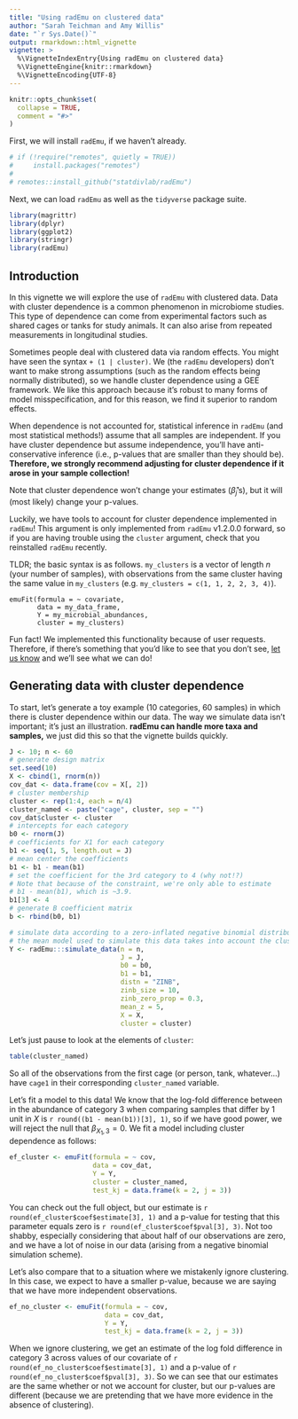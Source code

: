 ```yaml
---
title: "Using radEmu on clustered data"
author: "Sarah Teichman and Amy Willis"
date: "`r Sys.Date()`"
output: rmarkdown::html_vignette
vignette: >
  %\VignetteIndexEntry{Using radEmu on clustered data}
  %\VignetteEngine{knitr::rmarkdown}
  %\VignetteEncoding{UTF-8}
---
```


```r
knitr::opts_chunk$set(
  collapse = TRUE,
  comment = "#>"
)
```

First, we will install `radEmu`, if we haven't already. 

```r
# if (!require("remotes", quietly = TRUE))
#     install.packages("remotes")
# 
# remotes::install_github("statdivlab/radEmu")
```

Next, we can load `radEmu` as well as the `tidyverse` package suite. 

```r
library(magrittr)
library(dplyr)
library(ggplot2)
library(stringr)
library(radEmu)
```

## Introduction 

In this vignette we will explore the use of `radEmu` with clustered data. Data with cluster dependence is a common phenomenon in microbiome studies. This type of dependence can come from experimental factors such as shared cages or tanks for study animals. It can also arise from repeated measurements in longitudinal studies. 

Sometimes people deal with clustered data via random effects. You might have seen the syntax `+ (1 | cluster)`. We (the `radEmu` developers) don't want to make strong assumptions (such as the random effects being normally distributed), so we handle cluster dependence using a GEE framework. We like this approach because it's robust to many forms of model misspecification, and for this reason, we find it superior to random effects. 

When dependence is not accounted for, statistical inference in `radEmu` (and most statistical methods!) assume that all samples are independent. If you have cluster dependence but assume independence, you'll have anti-conservative inference (i.e., p-values that are smaller than they should be). **Therefore, we strongly recommend adjusting for cluster dependence if it arose in your sample collection!**

Note that cluster dependence won't change your estimates ($\hat{\beta}_j$'s), but it will (most likely) change your p-values. 

Luckily, we have tools to account for cluster dependence implemented in `radEmu`! This argument is only implemented from `radEmu` v1.2.0.0 forward, so if you are having trouble using the `cluster` argument, check that you reinstalled `radEmu` recently. 

TLDR; the basic syntax is as follows. `my_clusters` is a vector of length $n$ (your number of samples), with observations from the same cluster having the same value in `my_clusters` (e.g. `my_clusters = c(1, 1, 2, 2, 3, 4)`). 

```
emuFit(formula = ~ covariate,
       data = my_data_frame, 
       Y = my_microbial_abundances,
       cluster = my_clusters)
```

Fun fact! We implemented this functionality because of user requests. Therefore, if there's something that you'd like to see that you don't see, [let us know](https://github.com/statdivlab/radEmu/issues) and we'll see what we can do!

## Generating data with cluster dependence

To start, let's generate a toy example (10 categories, 60 samples) in which there is cluster dependence within our data. The way we simulate data isn't important; it's just an illustration. **radEmu can handle more taxa and samples,** we just did this so that the vignette builds quickly. 

```r
J <- 10; n <- 60
# generate design matrix 
set.seed(10)
X <- cbind(1, rnorm(n))
cov_dat <- data.frame(cov = X[, 2])
# cluster membership 
cluster <- rep(1:4, each = n/4)
cluster_named <- paste("cage", cluster, sep = "")
cov_dat$cluster <- cluster
# intercepts for each category
b0 <- rnorm(J)
# coefficients for X1 for each category 
b1 <- seq(1, 5, length.out = J)
# mean center the coefficients
b1 <- b1 - mean(b1)
# set the coefficient for the 3rd category to 4 (why not!?)
# Note that because of the constraint, we're only able to estimate
# b1 - mean(b1), which is ~3.9.  
b1[3] <- 4
# generate B coefficient matrix 
b <- rbind(b0, b1)

# simulate data according to a zero-inflated negative binomial distribution
# the mean model used to simulate this data takes into account the cluster membership
Y <- radEmu:::simulate_data(n = n,
                            J = J,
                            b0 = b0,
                            b1 = b1,
                            distn = "ZINB",
                            zinb_size = 10,
                            zinb_zero_prop = 0.3,
                            mean_z = 5,
                            X = X,
                            cluster = cluster)
```

Let's just pause to look at the elements of `cluster`:

```r
table(cluster_named)
```

So all of the observations from the first cage (or person, tank, whatever...) have `cage1` in their corresponding `cluster_named` variable. 

Let's fit a model to this data! We know that the log-fold difference between in the abundance of category 3 when comparing samples that differ by 1 unit in $X$ is `r round((b1 - mean(b1))[3], 1)`, so if we have good power, we will reject the null that $\beta_{X_1, 3} = 0$. We fit a model including cluster dependence as follows:

```r
ef_cluster <- emuFit(formula = ~ cov,
                     data = cov_dat, 
                     Y = Y,
                     cluster = cluster_named, 
                     test_kj = data.frame(k = 2, j = 3))
```

You can check out the full object, but our estimate is `r round(ef_cluster$coef$estimate[3], 1)` and a p-value for testing that this parameter equals zero is `r round(ef_cluster$coef$pval[3], 3)`. Not too shabby, especially considering that about half of our observations are zero, and we have a lot of noise in our data (arising from a negative binomial simulation scheme). 

Let's also compare that to a situation where we mistakenly ignore clustering. In this case, we expect to have a smaller p-value, because we are saying that we have more independent observations. 

```r
ef_no_cluster <- emuFit(formula = ~ cov,
                        data = cov_dat, 
                        Y = Y,
                        test_kj = data.frame(k = 2, j = 3))
```

When we ignore clustering, we get an estimate of the log fold difference in category 3 across values of our covariate of `r round(ef_no_cluster$coef$estimate[3], 1)` and a p-value of `r round(ef_no_cluster$coef$pval[3], 3)`. So we can see that our estimates are the same whether or not we account for cluster, but our p-values are different (because we are pretending that we have more evidence in the absence of clustering).

